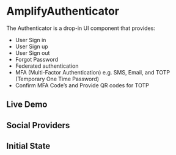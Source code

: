 
# AmplifyAuthenticator

The Authenticator is a drop-in UI component that provides:

- User Sign in
- User Sign up
- User Sign out
- Forgot Password
- Federated authentication
- MFA (Multi-Factor Authentication) e.g. SMS, Email, and TOTP (Temporary One Time Password)
- Confirm MFA Code’s and Provide QR codes for TOTP

<Props of="amplify-authenticator" />

## Live Demo

<Story id="amplifyauthenticator--basic" />

## Social Providers

<Story id="amplifyauthenticator--federated-identity-providers" />

## Initial State
